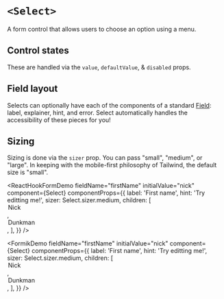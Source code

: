 


<Meta of={Stories} />

# `<Select>`

A form control that allows users to choose an option using a menu.

<FieldArgTypes of={Select} reactDocs="select" wrapper="Field" />

## Control states

These are handled via the `value`, `defaultValue`, & `disabled` props.

<Canvas of={Stories.AllControlStates} sourceState="shown" />

## Field layout

Selects can optionally have each of the components of a standard
[Field](/docs/forms-field--docs): label, explainer, hint, and error. Select
automatically handles the accessibility of these pieces for you!

<Canvas of={Stories.FieldLayout} sourceState="shown" />

## Sizing

Sizing is done via the `sizer` prop. You can pass "small", "medium", or "large".
In keeping with the mobile-first philosophy of Tailwind, the default size is
"small".

<Canvas of={Stories.AllSizes} sourceState="shown" />

<ReactHookFormDemo
  fieldName="firstName"
  initialValue="nick"
  component={Select}
  componentProps={{
    label: 'First name',
    hint: 'Try editting me!',
    sizer: Select.sizer.medium,
    children: [
      <option value="nick" key="nick">
        Nick
      </option>,
      <option value="dunkman" key="dunkman">
        Dunkman
      </option>,
    ],
  }}
/>

<FormikDemo
  fieldName="firstName"
  initialValue="nick"
  component={Select}
  componentProps={{
    label: 'First name',
    hint: 'Try editting me!',
    sizer: Select.sizer.medium,
    children: [
      <option value="nick" key="nick">
        Nick
      </option>,
      <option value="dunkman" key="dunkman">
        Dunkman
      </option>,
    ],
  }}
/>
